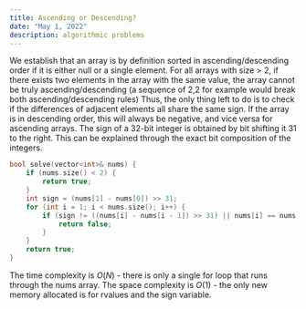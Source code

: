 ```yaml
---
title: Ascending or Descending?
date: "May 1, 2022"
description: algorithmic problems
---
```


We establish that an array is by definition sorted in ascending/descending order if it is either null or a single element.
For all arrays with size > 2, if there exists two elements in the array with the same value, the array cannot be truly ascending/descending (a sequence of 2,2 for example would break both ascending/descending rules)
Thus, the only thing left to do is to check if the differences of adjacent elements all share the same sign. If the array is in descending order, this will always be negative, and vice versa for ascending arrays.
The sign of a 32-bit integer is obtained by bit shifting it 31 to the right. This can be explained through the exact bit composition of the integers.

```cpp
bool solve(vector<int>& nums) {
    if (nums.size() < 2) {
        return true;
    }
    int sign = (nums[1] - nums[0]) >> 31;
    for (int i = 1; i < nums.size(); i++) {
        if (sign != ((nums[i] - nums[i - 1]) >> 31) || nums[i] == nums[i - 1]) {
            return false;
        }
    }
    return true;
}
```

The time complexity is $O(N)$ - there is only a single for loop that runs through the nums array.
The space complexity is $O(1)$ - the only new memory allocated is for rvalues and the sign variable.
